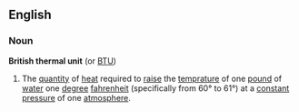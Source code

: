 ==English==
===Noun===
{{wikipedia}}
'''British thermal unit''' (or [[BTU]])
#The [[quantity]] of [[heat]] required to [[raise]] the [[temprature]] of one [[pound]] of [[water]] one [[degree]] [[fahrenheit]] (specifically from 60° to 61°) at a [[constant]] [[pressure]] of one [[atmosphere]].